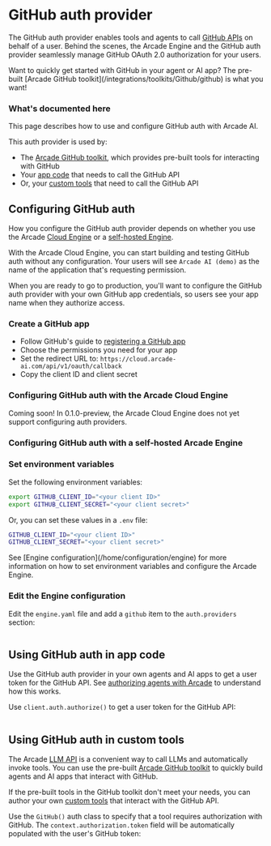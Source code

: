 # GitHub auth provider

The GitHub auth provider enables tools and agents to call [GitHub APIs](https://docs.github.com/en/rest/overview/resources-in-the-rest-api) on behalf of a user. Behind the scenes, the Arcade Engine and the GitHub auth provider seamlessly manage GitHub OAuth 2.0 authorization for your users.

<Tip>
  Want to quickly get started with GitHub in your agent or AI app? The pre-built
  [Arcade GitHub toolkit](/integrations/toolkits/Github/github) is what you
  want!
</Tip>

### What's documented here

This page describes how to use and configure GitHub auth with Arcade AI.

This auth provider is used by:

- The [Arcade GitHub toolkit](/integrations/toolkits/Github/github), which provides pre-built tools for interacting with GitHub
- Your [app code](#using-github-auth-in-your-app-code) that needs to call the GitHub API
- Or, your [custom tools](#using-github-auth-in-customtools) that need to call the GitHub API

## Configuring GitHub auth

How you configure the GitHub auth provider depends on whether you use the Arcade [Cloud Engine](/home/cloud-engine) or a [self-hosted Engine](/guides/installation).

With the Arcade Cloud Engine, you can start building and testing GitHub auth without any configuration. Your users will see `Arcade AI (demo)` as the name of the application that's requesting permission.

When you are ready to go to production, you'll want to configure the GitHub auth provider with your own GitHub app credentials, so users see your app name when they authorize access.

### Create a GitHub app

- Follow GitHub's guide to [registering a GitHub app](https://docs.github.com/en/apps/creating-github-apps/registering-a-github-app/registering-a-github-app)
- Choose the permissions you need for your app
- Set the redirect URL to: `https://cloud.arcade-ai.com/api/v1/oauth/callback`
- Copy the client ID and client secret

### Configuring GitHub auth with the Arcade Cloud Engine

<Warning type="warning" emoji="⚠️">
  Coming soon! In 0.1.0-preview, the Arcade Cloud Engine does not yet support
  configuring auth providers.
</Warning>

### Configuring GitHub auth with a self-hosted Arcade Engine

<Steps>

### Set environment variables

Set the following environment variables:

```bash
export GITHUB_CLIENT_ID="<your client ID>"
export GITHUB_CLIENT_SECRET="<your client secret>"
```

Or, you can set these values in a `.env` file:

```bash
GITHUB_CLIENT_ID="<your client ID>"
GITHUB_CLIENT_SECRET="<your client secret>"
```

<Tip>
  See [Engine configuration](/home/configuration/engine) for more information on
  how to set environment variables and configure the Arcade Engine.
</Tip>

### Edit the Engine configuration

Edit the `engine.yaml` file and add a `github` item to the `auth.providers` section:

```yaml file=<rootDir>/examples/code/integrations/github/config_provider.engine.yaml {3-5}

```

</Steps>

## Using GitHub auth in app code

Use the GitHub auth provider in your own agents and AI apps to get a user token for the GitHub API. See [authorizing agents with Arcade](/guides/agentauth) to understand how this works.

Use `client.auth.authorize()` to get a user token for the GitHub API:

```python file=<rootDir>/examples/code/integrations/github/custom_auth.py {9-12}

```

## Using GitHub auth in custom tools

The Arcade [LLM API](/guides/llmtoolcalling) is a convenient way to call LLMs and automatically invoke tools. You can use the pre-built [Arcade GitHub toolkit](/integrations/toolkits/Github/github) to quickly build agents and AI apps that interact with GitHub.

If the pre-built tools in the GitHub toolkit don't meet your needs, you can author your own [custom tools](/guides/customtools) that interact with the GitHub API.

Use the `GitHub()` auth class to specify that a tool requires authorization with GitHub. The `context.authorization.token` field will be automatically populated with the user's GitHub token:

```python file=<rootDir>/examples/code/integrations/github/custom_tool.py {2,5,13}

```
